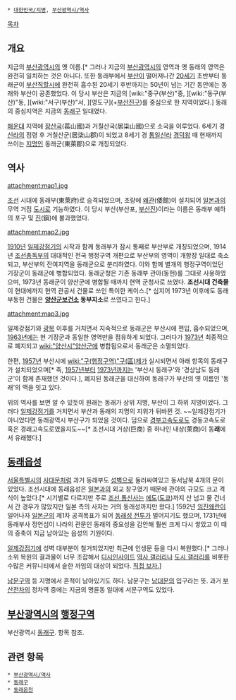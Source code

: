  * [[대한민국/지명]], [[부산광역시/역사]]

[[목차]]

{{{+2 東萊 }}}

== 개요 ==
지금의 [[부산광역시]]의 옛 이름.[* 그러나 지금의 [[부산광역시]]의 영역과 옛 동래의 영역은 완전히 일치하는 것은 아니다. 또한 동래부에서 [[부산]]이 떨어져나간 [[20세기]] 초반부터 동래군이 [[부산]][[직할시]]에 완전히 흡수된 20세기 후반까지는 50년이 넘는 기간 동안에는 동래와 부산이 공존했었다. 이 당시 부산은 지금의 [wiki:"중구(부산)"중, ][wiki:"동구(부산)"동, ][wiki:"서구(부산)"서, ][영도구](+[[부산진구]])를 중심으로 한 지역이었다.] 동래의 중심지역은 지금의 [[동래구]] 일대였다.

[[해운대]] 지역에 [[장산]]국(萇山國)과 거칠산국(居柒山國)으로 소국을 이루었다. 6세기 경 [[신라]]의 점령 후 거칠산군(居柒山郡)이 되었고 8세기 경 [[통일신라]] [[경덕왕]] 때 현재까지 쓰이는 [[지명]]인 동래군(東萊郡)으로 개칭되었다.

== 역사 ==
attachment:map1.jpg

[[조선]] 시대에 동래부(東萊府)로 승격되었으며, 초량에 [[왜관]](倭館)이 설치되어 [[일본]]과의 무역 거점 [[도시]]로 기능하였다. 이 당시 부산(부산포, [[부산진]])이라는 이름은 동래부 예하의 포구 및 [[진]](鎭)에 불과했었다.

attachment:map2.jpg

[[1910년]] [[일제강점기]]의 시작과 함께 동래부가 잠시 통째로 부산부로 개칭되었으며, 1914년 [[조선총독부]]의 대대적인 전국 행정구역 개편으로 부산부의 영역이 개항장 일대로 축소되고, 부산부의 잔여지역을 동래군으로 분리하였다. 이와 함께 별개의 행정구역이었던 기장군이 동래군에 병합되었다. 동래군청은 기존 동래부 관아(동헌)를 그대로 사용하였으며, 1973년 동래군이 양산군에 병합될 때까지 현역 군청사로 쓰였다. '''조선시대 건축물'''이 현대에까지 현역 관공서 건물로 쓰인 특이한 케이스.[* 심지어 1973년 이후에도 동래부동헌 건물은 '''[[양산시|양산군]]보건소 동부지소'''로 쓰였다고 한다.]

attachment:map3.jpg

일제강점기와 [[광복]] 이후를 거치면서 지속적으로 동래군은 부산시에 편입, 흡수되었으며, [[1963년]]에는 현 기장군과 동일한 영역만을 점유하게 되었다. 그러다가 [[1973년]] 최종적으로 폐지되고 [[wiki:"양산시"양산군]]에 병합됨으로서 동래군은 소멸되었다.

한편, [[1957년]] 부산시에 [[wiki:"구(행정구역)"구(區)]]제가 실시되면서 아래 항목의 동래구가 설치되었으며[* 즉, [[1957년]]부터 [[1973년]]까지는 '부산시 동래구'와 '경상남도 동래군'이 함께 존재했던 것이다.], 폐지된 동래군을 대신하여 동래구가 부산의 옛 이름인 '동래'의 맥을 잇고 있다.

위의 역사를 보면 알 수 있듯이 원래는 동래가 상위 지명, 부산이 그 하위 지명이었다. 그러다 [[일제강점기]]를 거치면서 부산과 동래의 지명의 지위가 뒤바뀐 것. ~~일제강점기가 아니었다면 동래광역시 부산구가 되었을 것이다. 덤으로 [[경부고속도로]]도 경동고속도로 혹은 경래고속도로였을지도~~[* 조선시대 거상(巨商) 중 하나인 내상(萊商)이 동'''래'''에서 유래했다.]

== [[동래읍성]] ==
[[서울특별시]]의 [[사대문]]처럼 과거 동래부도 [[성벽]]으로 둘러싸여있고 동서남북 4개의 문이 있었다. 조선시대에 동래읍성은 [[일본]]과의 외교 창구였기 때문에 관아의 규모도 크고 격식이 높았다.[* 시기별로 다르지만 주로 [[조선 통신사]]는 [[에도]]([[도쿄]])까지 산 넘고 물 건너서 간 경우가 많았지만 일본 측의 사자는 거의 동래성까지만 왔다.] 1592년 [[임진왜란]]이 일어나자 [[일본군]]의 제1차 공격목표가 되어 [[동래성 전투]]가 벌어지기도 했으며, 1731년에 동래부사 정언섭이 나라의 관문인 동래의 중요성을 감안해 훨씬 크게 다시 쌓았고 이 때의 증축이 지금 남아있는 읍성의 기원이다. 

[[일제강점기]]에 성벽 대부분이 철거되었지만 최근에 인생문 등을 다시 복원했다.[* 그러나 소위 복원의 결과물이 너무 조잡해서 [[디시인사이드]] [[역사 갤러리]]나 [[도시 갤러리]]를 비롯한 수많은 커뮤니티에서 숱한 까임의 대상이 되었다. [http://busan0508.egloos.com/4039712 직접 보자.]]

[[남문구역]] 등 지명에서 흔적이 남아있기도 하다. 남문구는 [[남대문]]의 입구라는 뜻. 과거 [[부산전차]]의 정차역 중에는  지금의 명륜동 일대에 서문구역도 있었다.

== [[부산광역시]]의 [[행정구역]] ==
부산광역시 [[동래구]]. 항목 참조.

== 관련 항목 ==
 * [[부산광역시/역사]]
 * [[동래구]]
 * [[동래온천]]
